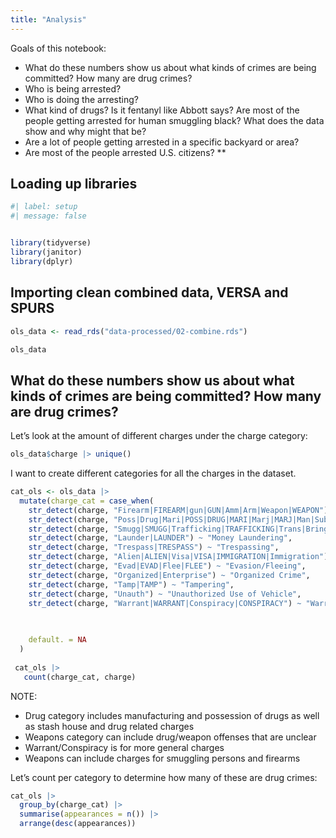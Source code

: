 ```yaml
---
title: "Analysis"
---
```


Goals of this notebook: 

- What do these numbers show us about what kinds of crimes are being committed? How many are drug crimes?
- Who is being arrested?
- Who is doing the arresting?
- What kind of drugs? Is it fentanyl like Abbott says? Are most of the people getting arrested for human smuggling black? What does the data show and why might that be?
- Are a lot of people getting arrested in a specific backyard or area?
- Are most of the people arrested U.S. citizens? **

## Loading up libraries 

```r
#| label: setup
#| message: false


library(tidyverse)
library(janitor)
library(dplyr)
```


## Importing clean combined data, VERSA and SPURS 

```r
ols_data <- read_rds("data-processed/02-combine.rds")

ols_data
```

## What do these numbers show us about what kinds of crimes are being committed? How many are drug crimes?


Let's look at the amount of different charges under the charge category: 

```r
ols_data$charge |> unique()
```

I want to create different categories for all the charges in the dataset.    


```r
cat_ols <- ols_data |> 
  mutate(charge_cat = case_when(
    str_detect(charge, "Firearm|FIREARM|gun|GUN|Amm|Arm|Weapon|WEAPON") ~ "Weapon",
    str_detect(charge, "Poss|Drug|Mari|POSS|DRUG|MARI|Marj|MARJ|Man|Subs|Stash") ~ "Drug",
    str_detect(charge, "Smugg|SMUGG|Trafficking|TRAFFICKING|Trans|Bringing In") ~ "Smuggling/Trafficking of Persons",
    str_detect(charge, "Launder|LAUNDER") ~ "Money Laundering",
    str_detect(charge, "Trespass|TRESPASS") ~ "Trespassing",
    str_detect(charge, "Alien|ALIEN|Visa|VISA|IMMIGRATION|Immigration") ~ "Immigration Other",
    str_detect(charge, "Evad|EVAD|Flee|FLEE") ~ "Evasion/Fleeing",
    str_detect(charge, "Organized|Enterprise") ~ "Organized Crime",
    str_detect(charge, "Tamp|TAMP") ~ "Tampering",
    str_detect(charge, "Unauth") ~ "Unauthorized Use of Vehicle",
    str_detect(charge, "Warrant|WARRANT|Conspiracy|CONSPIRACY") ~ "Warrant/Conspiracy"),

    
    
    default. = NA
  )
  
 cat_ols |> 
   count(charge_cat, charge)
```

NOTE: 

- Drug category includes manufacturing and possession of drugs as well as stash house and drug related charges   
- Weapons category can include drug/weapon offenses that are unclear
- Warrant/Conspiracy is for more general charges 
- Weapons can include charges for smuggling persons and firearms 


Let's count per category to determine how many of these are drug crimes: 


```r
cat_ols |>  
  group_by(charge_cat) |> 
  summarise(appearances = n()) |> 
  arrange(desc(appearances))
```
 
